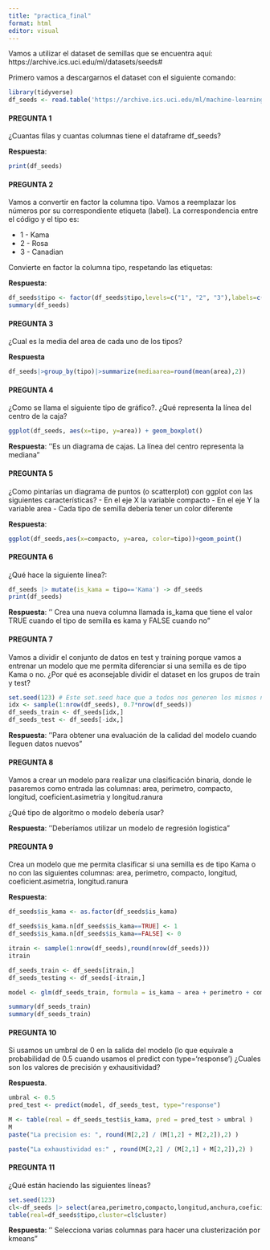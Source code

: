 ---
title: "practica_final"
format: html
editor: visual
---

Vamos a utilizar el dataset de semillas que se encuentra aquí: https://archive.ics.uci.edu/ml/datasets/seeds#

Primero vamos a descargarnos el dataset con el siguiente comando:

```{r}
library(tidyverse)
df_seeds <- read.table('https://archive.ics.uci.edu/ml/machine-learning-databases/00236/seeds_dataset.txt', col.names =c('area','perimetro','compacto','longitud','anchura','coeficient.asimetria','longitud.ranura','tipo'))
```

#### PREGUNTA 1

¿Cuantas filas y cuantas columnas tiene el dataframe df_seeds?

**Respuesta**:

```{r}
print(df_seeds)
```

#### PREGUNTA 2

Vamos a convertir en factor la columna tipo. Vamos a reemplazar los números por su correspondiente etiqueta (label). La correspondencia entre el código y el tipo es:

-   1 - Kama
-   2 - Rosa
-   3 - Canadian

Convierte en factor la columna tipo, respetando las etiquetas:

**Respuesta**:

```{r}
df_seeds$tipo <- factor(df_seeds$tipo,levels=c("1", "2", "3"),labels=c("Kama","Rosa","Canadian"))
summary(df_seeds)
```

####  PREGUNTA 3

¿Cual es la media del area de cada uno de los tipos?

**Respuesta**

```{r}
df_seeds|>group_by(tipo)|>summarize(mediaarea=round(mean(area),2))
```

#### PREGUNTA 4

¿Como se llama el siguiente tipo de gráfico?. ¿Qué representa la línea del centro de la caja?

```{r}
ggplot(df_seeds, aes(x=tipo, y=area)) + geom_boxplot()
```

**Respuesta**: ''Es un diagrama de cajas. La línea del centro representa la mediana"

#### PREGUNTA 5

¿Como pintarías un diagrama de puntos (o scatterplot) con ggplot con las siguientes características? - En el eje X la variable compacto - En el eje Y la variable area - Cada tipo de semilla debería tener un color diferente

**Respuesta**:

```{r}
ggplot(df_seeds,aes(x=compacto, y=area, color=tipo))+geom_point()
```

#### PREGUNTA 6

¿Qué hace la siguiente línea?:

```{r}
df_seeds |> mutate(is_kama = tipo=='Kama') -> df_seeds
print(df_seeds)
```

**Respuesta**: '' Crea una nueva columna llamada is_kama que tiene el valor TRUE cuando el tipo de semilla es kama y FALSE cuando no"

#### PREGUNTA 7

Vamos a dividir el conjunto de datos en test y training porque vamos a entrenar un modelo que me permita diferenciar si una semilla es de tipo Kama o no. ¿Por qué es aconsejable dividir el dataset en los grupos de train y test?

```{r}
set.seed(123) # Este set.seed hace que a todos nos generen los mismos número aleatorios
idx <- sample(1:nrow(df_seeds), 0.7*nrow(df_seeds))
df_seeds_train <- df_seeds[idx,]
df_seeds_test <- df_seeds[-idx,]
```

**Respuesta**: ''Para obtener una evaluación de la calidad del modelo cuando lleguen datos nuevos"

#### PREGUNTA 8

Vamos a crear un modelo para realizar una clasificación binaria, donde le pasaremos como entrada las columnas: area, perimetro, compacto, longitud, coeficient.asimetria y longitud.ranura

¿Qué tipo de algoritmo o modelo debería usar?

**Respuesta**: ''Deberíamos utilizar un modelo de regresión logística"

#### PREGUNTA 9

Crea un modelo que me permita clasificar si una semilla es de tipo Kama o no con las siguientes columnas: area, perimetro, compacto, longitud, coeficient.asimetria, longitud.ranura

**Respuesta**:

```{r}
df_seeds$is_kama <- as.factor(df_seeds$is_kama)

df_seeds$is_kama.n[df_seeds$is_kama==TRUE] <- 1
df_seeds$is_kama.n[df_seeds$is_kama==FALSE] <- 0

itrain <- sample(1:nrow(df_seeds),round(nrow(df_seeds)))
itrain

df_seeds_train <- df_seeds[itrain,]
df_seeds_testing <- df_seeds[-itrain,]

model <- glm(df_seeds_train, formula = is_kama ~ area + perimetro + compacto + longitud + coeficient.asimetria + longitud.ranura, family = 'binomial')

summary(df_seeds_train)
summary(df_seeds_train)
```

#### PREGUNTA 10

Si usamos un umbral de 0 en la salida del modelo (lo que equivale a probabilidad de 0.5 cuando usamos el predict con type='response') ¿Cuales son los valores de precisión y exhausitividad?

**Respuesta**.

```{r}
umbral <- 0.5
pred_test <- predict(model, df_seeds_test, type="response")

M <- table(real = df_seeds_test$is_kama, pred = pred_test > umbral )
M
paste("La precision es: ", round(M[2,2] / (M[1,2] + M[2,2]),2) )

paste("La exhaustividad es:" , round(M[2,2] / (M[2,1] + M[2,2]),2) )

```

#### PREGUNTA 11

¿Qué están haciendo las siguientes líneas?

```{r}
set.seed(123)
cl<-df_seeds |> select(area,perimetro,compacto,longitud,anchura,coeficient.asimetria,longitud.ranura) |> kmeans(3)
table(real=df_seeds$tipo,cluster=cl$cluster)
```

**Respuesta**: '' Selecciona varias columnas para hacer una clusterización por kmeans"
